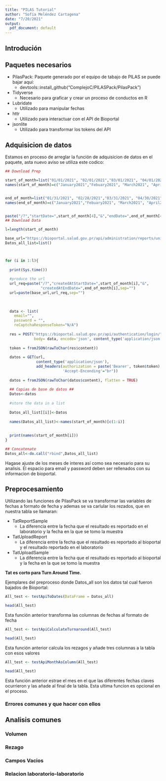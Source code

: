 ```yaml
---
title: "PILAS Tutorial"
author: "Sofía Meléndez Cartagena"
date: "7/20/2021"
output:
  pdf_document: default
---
```


## Introdución


## Paquetes necesarios

  * PilasPack: Paquete generado por el equipo de tabajo de PILAS se puede bajar aquí:
    * devtools::install_github("ComplejoC/PILASPack/PilasPack")
  * Tidyverse
    * Necesario para graficar y crear un proceso de conductos en R
  * Lubridate
    * Utilizado para manipular fechas
  * httr
    * Utilizado para interactuar con el API de Bioportal
  * jsonlite
    * Utilizado para transformar los tokens del API
  
## Adquisicion de datos 

  Estamos en proceso de arreglar la función de adquisicion de datos en el paquete, 
  asta nuevo aviso se utiliza este codico:
  
```r
## Download Prep

start_of_month=list("01/01/2021", "02/01/2021","03/01/2021", "04/01/2021", "05/01/2021")
names(start_of_month)=c("January2021","Febuary2021", "March2021", "April2021","May2021")


end_of_month=list("01/31/2021", "02/28/2021","03/31/2021", "04/30/2021", "05/31/2021")
names(end_of_month)=c("January2021","Febuary2021", "March2021", "April2021", "May2021")


paste("/?","startDate=",start_of_month[4],"&","endDate=",end_of_month[4],sep="")
## Download Data

l=length(start_of_month)

base_url="https://bioportal.salud.gov.pr/api/administration/reports/unique-tests"
Datos_all_list=list()



for (i in 1:l){
  
  print(Sys.time())
  
  #produce the url
  url_req=paste("/?","createdAtStartDate=",start_of_month[i],"&",
                "createdAtEndDate=",end_of_month[i],sep="")
  url=paste(base_url,url_req,sep="")
  
  
  
  data <- list(
    email="",
    password = "",
    reCaptchaResponseToken="N/A")
  
  res = POST("https://bioportal.salud.gov.pr/api/authentication/login/",
             body= data, encode='json', content_type('application/json'))
  
  token = fromJSON(rawToChar(res$content))  
  
  datos = GET(url, 
              content_type('application/json'), 
              add_headers(authorization = paste('Bearer', token$token),
                          'Accept-Enconding'="br"))
  
  datos = fromJSON(rawToChar(datos$content), flatten = TRUE)
  
  ## Copias de base de datos ##
  Datos<-datos
  
  #store the data in a list
  
  Datos_all_list[[i]]<-Datos
  
  names(Datos_all_list)<-names(start_of_month)[c(1:i)]
  
  
  print(names(start_of_month[i]))
}

## Concatenate
Datos_all<-do.call("rbind",Datos_all_list)

```
  
  Hagase ajuste de los meses de interes así como sea necesario para su analisis. El espacio para email y password deben ser rellenados con su informacion de bioportal.
  

## Preprocesamiento

Utilizando las funciones de PilasPack se va transformar las variables de fechas a formato de fecha y ademas se va carlular los rezados, que en nuestra tabla se llamaran:

  * TatReportSample
    * La diferencia entre la fecha que el resultado es reportado en el laboratorio y la fecha en la que se tomo la muestra
  * TatUploadReport
    * La diferencia entre la fecha que el resultado es reportado al bioportal y el resultado reportado en el laboratorio 
  * TatUploadSample
    * La diferencia entre la fecha que el resultado es reportado al bioportal y la fecha en la que se tomo la muestra
    
**Tat es corto para Turn Around Time.**


Ejemplares del preproceso donde Datos_all son los datos tal cual fueron bajados de Bioportal:

```r
All_test <- testApiToDates(DataFrame = Datos_all)

head(All_test)
```

Esta función anterior transforma las columnas de fechas al formato de fecha

```r
All_test <- testApiCalculateTurnaround(All_test)

head(All_test)
```

Esta función anterior calcula los rezagos y añade tres columnas a la tabla con esos valores

```r
All_test <- testApiMonthAsColumn(All_test)

head(All_test)
```

Esta función anterior estrae el mes en el que las diferentes fechas claves ocurrieron y las añade al final de la tabla. Esta ultima funcion es opcional en el proceso.

### Errores comunes y que hacer con ellos

## Analisis comunes

### Volumen

### Rezago

### Campos Vacios

### Relacion laboratorio-laboratorio